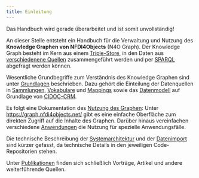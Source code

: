 ```yaml
---
title: Einleitung
---
```


::: {.callout-warning appearance="important"}
Das Handbuch wird gerade überarbeitet und ist somit unvollständig!
:::

An dieser Stelle entsteht ein Handbuch für die Verwaltung und Nutzung des **Knowledge Graphen von NFDI4Objects** (N4O Graph). Der Knowledge Graph besteht im Kern aus einem [Triple-Store](#triple-store), in den Daten aus [verschiedenene Quellen](sources.qmd) zusammengeführt werden und per [SPARQL](sparql.qmd) abgefragt werden können.

Wesentliche Grundbegriffe zum Verständnis des Knowledge Graphen sind unter [Grundlagen](basics.qmd) beschrieben. Dazu gehört die Einteilung der Datenquellen in [Sammlungen](collections.qmd), [Vokabulare](terminologies.qmd) und [Mappings](mappings.qmd) sowie das [Datenmodell](schema.qmd) auf Grundlage von [CIDOC-CRM](cidoc-crm.qmd).

Es folgt eine Dokumentation des [Nutzung des Graphen](usage.qmd): Unter <https://graph.nfdi4objects.net/> gibt es eine einfache Oberfläche zum direkten Zugriff auf die Inhalte des Graphen. Darüber hinaus vereinfachen verschiedene [Anwendungen](applications.qmd) die Nutzung für spezielle Anwendungsfälle.


Die technische Beschreibung der [Systemarchitektur](architecture.qmd) und der [Datenimport](import.qmd) sind kürzer gefasst, da technische Details in den jeweiligen Code-Repositorien stehen.

Unter [Publikationen](references.qmd) finden sich schließlich Vorträge, Artikel und andere weiterführende Quellen.
